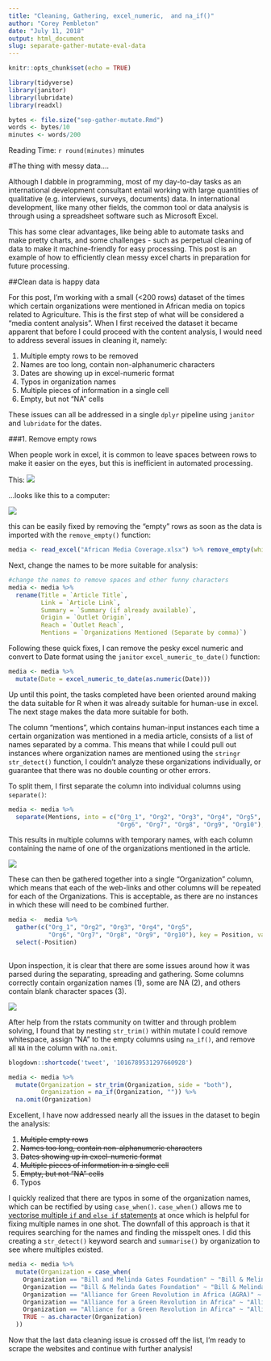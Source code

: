 ```yaml
---
title: "Cleaning, Gathering, excel_numeric,  and na_if()"
author: "Corey Pembleton"
date: "July 11, 2018"
output: html_document
slug: separate-gather-mutate-eval-data
---
```


```r
knitr::opts_chunk$set(echo = TRUE)

library(tidyverse)
library(janitor)
library(lubridate)
library(readxl)

bytes <- file.size("sep-gather-mutate.Rmd")
words <- bytes/10
minutes <- words/200

```

Reading Time: `r round(minutes)` minutes  

#The thing with messy data....

Although I dabble in programming, most of my day-to-day tasks as an international development consultant entail working with large quantities of qualitative (e.g. interviews, surveys, documents) data. In  international development, like many other fields, the common tool or data analysis is through using a spreadsheet software such as Microsoft Excel.


This has some clear advantages, like being able to automate tasks and make pretty charts, and some challenges - such as perpetual cleaning of data to make it machine-friendly for easy processing. This post is an example of how to efficiently clean messy excel charts in preparation for future processing.



##Clean data is happy data

For this post, I'm working with a small (<200 rows) dataset of the times which certain organizations were mentioned in African media on topics related to Agriculture. This is the first step of what will be considered a "media content analysis". When I first received the dataset it became apparent that before I could proceed with the content analysis, I would need to address several issues in cleaning it, namely:

1. Multiple empty rows to be removed
2. Names are too long, contain non-alphanumeric characters
3. Dates are showing up in excel-numeric format
4. Typos in organization names
5. Multiple pieces of information in a single cell
6. Empty, but not "NA" cells  


These issues can all be addressed in a single ```dplyr``` pipeline using ```janitor``` and ```lubridate``` for the dates. 

###1. Remove empty rows

When people work in excel, it is common to leave spaces between rows to make it easier on the eyes, but this is inefficient in automated processing.

This:
![](/img/Spreadsheet_example.png)


...looks like this to a computer:

![](/img/r-spreadsheet-view.png)

this can be easily fixed by removing the "empty" rows as soon as the data is imported with the ```remove_empty()``` function:

```r
media <- read_excel("African Media Coverage.xlsx") %>% remove_empty(which = "rows")

```

Next, change the names to be more suitable for analysis:

```r
#change the names to remove spaces and other funny characters
media <- media %>%
  rename(Title = `Article Title`, 
         Link = `Article Link`,
         Summary = `Summary (if already available)`,
         Origin = `Outlet Origin`,
         Reach = `Outlet Reach`,
         Mentions = `Organizations Mentioned (Separate by comma)`) 
```
  
Following these quick fixes, I can remove the pesky excel numeric and convert to Date format using the ```janitor``` ```excel_numeric_to_date()``` function:

```r
media <- media %>%
  mutate(Date = excel_numeric_to_date(as.numeric(Date))) 
```

Up until this point, the tasks completed have been oriented around making the data suitable for R when it was already suitable for human-use in excel. The next stage makes the data more suitable for both.

The column “mentions”, which contains human-input instances each time a certain organization was mentioned in a media article, consists of a list of names separated by a comma.  This means that while I could pull out instances where organization names are mentioned using the ```stringr``` ```str_detect()``` function, I couldn’t analyze these organizations individually, or guarantee that there was no double counting or  other errors.

To split them, I first separate the column into individual columns using ```separate()```:

```r
media <- media %>%
  separate(Mentions, into = c("Org_1", "Org2", "Org3", "Org4", "Org5",
                              "Org6", "Org7", "Org8", "Org9", "Org10"), sep = ",")
```

This results in multiple columns with temporary names, with each column containing the name of one of the organizations mentioned in the article.

![](/img/NA_example.png)

These can then be gathered together into a single "Organization" column, which means that each of the web-links and other columns will be repeated for each of the Organizations. This is acceptable, as there are no instances in which these will need to be combined further. 

```r
media <-  media %>%
  gather(c("Org_1", "Org2", "Org3", "Org4", "Org5",
           "Org6", "Org7", "Org8", "Org9", "Org10"), key = Position, value = Organization) %>%
  select(-Position)
  
```  


Upon inspection, it is clear that there are some issues around how it was parsed during the separating, spreading and gathering. Some columns correctly contain organization names (1), some are NA (2), and others contain blank character spaces (3).

![](/img/org-column.png)

After help from the rstats community on twitter and through problem solving, I found that by nesting ```str_trim()``` within mutate I could remove whitespace, assign "NA" to the empty columns using ```na_if()```, and remove all ```NA``` in the column with ```na.omit```. 

```r

blogdown::shortcode('tweet', '1016789531297660928')

```


```r
media <- media %>%
  mutate(Organization = str_trim(Organization, side = "both"),
         Organization = na_if(Organization, "")) %>%
  na.omit(Organization)

```

Excellent, I have now addressed nearly all the issues in the dataset to begin the analysis:

1. ~~Multiple empty rows~~
2. ~~Names too long, contain non-alphanumeric characters~~
3. ~~Dates showing up in excel-numeric format~~
4. ~~Multiple pieces of information in a single cell~~
5. ~~Empty, but not "NA" cells~~
6. Typos

I quickly realized that there are typos in some of the organization names, which can be rectified by using ```case_when()```. ```case_when()``` allows me to [vectorise multiple ```if``` and ```else if``` statements](https://www.rdocumentation.org/packages/dplyr/versions/0.7.6/topics/case_when) at once which is helpful for fixing multiple names in one shot. The downfall of this approach is that it requires searching for the names and finding the misspelt ones. I did this creating a ```str_detect()``` keyword search and ```summarise()``` by organization to see where multiples existed. 


```r
media <- media %>%
  mutate(Organization = case_when(
    Organization == "Bill and Melinda Gates Foundation" ~ "Bill & Melinda Gates Foundation (BMGF)",
    Organization == "Bill & Melinda Gates Foundation" ~ "Bill & Melinda Gates Foundation (BMGF)",
    Organization == "Alliance for Green Revolution in Africa (AGRA)" ~ "Alliance for a Green Revolution in Africa (AGRA)",
    Organization == "Alliance for a Green Revolution in Africa" ~ "Alliance for a Green Revolution in Africa (AGRA)",
    Organization == "Alliance for a Green Revolution in Afirca" ~ "Alliance for a Green Revolution in Africa (AGRA)",
    TRUE ~ as.character(Organization)
  ))

```

Now that the last data cleaning issue is crossed off the list, I'm ready to scrape the websites and continue with further analysis!


